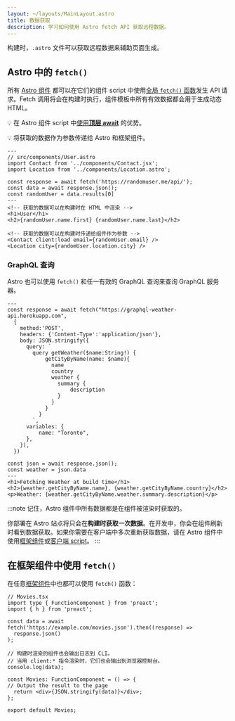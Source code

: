 ```yaml
---
layout: ~/layouts/MainLayout.astro
title: 数据获取
description: 学习如何使用 Astro fetch API 获取远程数据。
---
```


构建时，`.astro` 文件可以获取远程数据来辅助页面生成。


## Astro 中的 `fetch()`

所有 [Astro 组件](/zh-cn/core-concepts/astro-components/) 都可以在它们的组件 script 中使用[全局 `fetch()` 函数](https://developer.mozilla.org/en-US/docs/Web/API/fetch)发生 API 请求。Fetch 调用将会在构建时执行，组件模板中所有有效数据都会用于生成动态 HTML。

💡 在 Astro 组件 script 中[使用**顶层 await**](https://developer.mozilla.org/en-US/docs/Web/JavaScript/Reference/Operators/await#top_level_await) 的优势。

💡 将获取的数据作为参数传递给 Astro 和框架组件。

```astro
---
// src/components/User.astro
import Contact from '../components/Contact.jsx';
import Location from '../components/Location.astro';

const response = await fetch('https://randomuser.me/api/');
const data = await response.json();
const randomUser = data.results[0]
---
<!-- 获取的数据可以在构建时在 HTML 中渲染 -->
<h1>User</h1>
<h2>{randomUser.name.first} {randomUser.name.last}</h2>

<!-- 获取的数据可以在构建时传递给组件作为参数 -->
<Contact client:load email={randomUser.email} />
<Location city={randomUser.location.city} />
```

### GraphQL 查询

Astro 也可以使用 `fetch()` 和任一有效的 GraphQL 查询来查询 GraphQL 服务器。

```astro
---
const response = await fetch("https://graphql-weather-api.herokuapp.com",
  {
    method:'POST',
    headers: {'Content-Type':'application/json'},
    body: JSON.stringify({
      query: `
        query getWeather($name:String!) {
            getCityByName(name: $name){
              name
              country
              weather {
                summary {
                    description
                }
              }
            }
          }
        `,
      variables: {
          name: "Toronto",
      },
    }),
  })

const json = await response.json();
const weather = json.data
---
<h1>Fetching Weather at build time</h1>
<h2>{weather.getCityByName.name}, {weather.getCityByName.country}</h2>
<p>Weather: {weather.getCityByName.weather.summary.description}</p>
```

:::note
记住，Astro 组件中所有数据都是在组件被渲染时获取的。

你部署在 Astro 站点将只会在**构建时获取一次数据**。在开发中，你会在组件刷新时看到数据获取。如果你需要在客户端中多次重新获取数据，请在 Astro 组件中使用[框架组件](/zh-cn/core-concepts/framework-components/)或[客户端 script](/zh-cn/core-concepts/astro-components/#客户端脚本)。
:::


## 在框架组件中使用 `fetch()`

在任意[框架组件](/zh-cn/core-concepts/framework-components/)中也都可以使用 `fetch()` 函数：

```tsx
// Movies.tsx
import type { FunctionComponent } from 'preact';
import { h } from 'preact';

const data = await fetch('https://example.com/movies.json').then((response) =>
  response.json()
);

// 构建时渲染的组件也会输出日志到 CLI。
// 当用 client:* 指令渲染时，它们也会输出到浏览器控制台。
console.log(data);

const Movies: FunctionComponent = () => {
// Output the result to the page
  return <div>{JSON.stringify(data)}</div>;
};

export default Movies;
```
